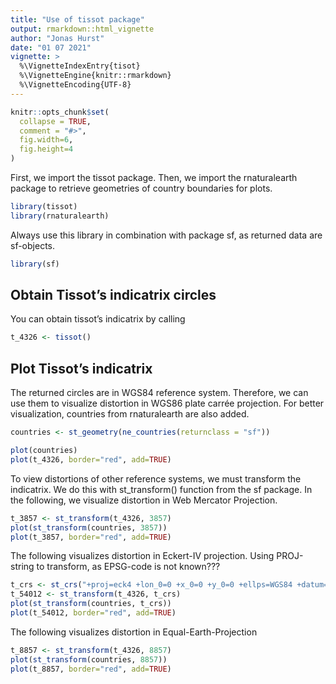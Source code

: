 ```yaml
---
title: "Use of tissot package"
output: rmarkdown::html_vignette
author: "Jonas Hurst"
date: "01 07 2021"
vignette: >
  %\VignetteIndexEntry{tisot}
  %\VignetteEngine{knitr::rmarkdown}
  %\VignetteEncoding{UTF-8}
---
```


```r
knitr::opts_chunk$set(
  collapse = TRUE,
  comment = "#>",
  fig.width=6,
  fig.height=4
) 
```

First, we import the tissot package. Then, we import the rnaturalearth package
to retrieve geometries of country boundaries for plots.

```r
library(tissot)
library(rnaturalearth)
```

Always use this library in combination with package sf, as returned data are
sf-objects.
```r
library(sf)
```


## Obtain Tissot's indicatrix circles
You can obtain tissot's indicatrix by calling
```r
t_4326 <- tissot()
```


## Plot Tissot's indicatrix
The returned circles are in WGS84 reference system. Therefore, we can use them to visualize distortion in WGS86 plate carrée projection.
For better visualization, countries from rnaturalearth are also added.
```r
countries <- st_geometry(ne_countries(returnclass = "sf"))

plot(countries)
plot(t_4326, border="red", add=TRUE)
```

To view distortions of other reference systems, we must transform the indicatrix.
We do this with st_transform() function from the sf package.
In the following, we visualize distortion in Web Mercator Projection.
```r
t_3857 <- st_transform(t_4326, 3857)
plot(st_transform(countries, 3857))
plot(t_3857, border="red", add=TRUE)
```

The following visualizes distortion in Eckert-IV projection.
Using PROJ-string to transform, as EPSG-code is not known???
```r
t_crs <- st_crs("+proj=eck4 +lon_0=0 +x_0=0 +y_0=0 +ellps=WGS84 +datum=WGS84 +units=m no_defs")
t_54012 <- st_transform(t_4326, t_crs)
plot(st_transform(countries, t_crs))
plot(t_54012, border="red", add=TRUE)
```

The following visualizes distortion in Equal-Earth-Projection
```r
t_8857 <- st_transform(t_4326, 8857)
plot(st_transform(countries, 8857))
plot(t_8857, border="red", add=TRUE)
```

